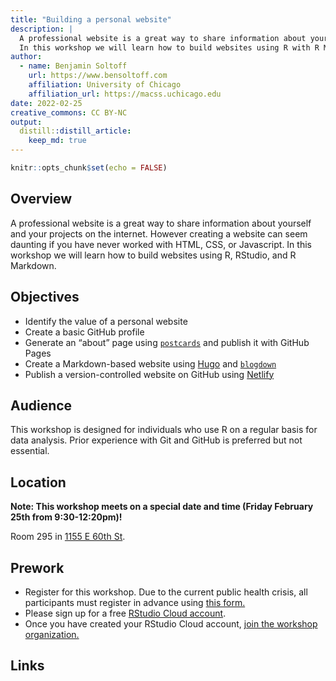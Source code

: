 ```yaml
---
title: "Building a personal website"
description: |
  A professional website is a great way to share information about yourself on the internet.
  In this workshop we will learn how to build websites using R with R Markdown.
author:
  - name: Benjamin Soltoff
    url: https://www.bensoltoff.com
    affiliation: University of Chicago
    affiliation_url: https://macss.uchicago.edu
date: 2022-02-25
creative_commons: CC BY-NC
output:
  distill::distill_article:
    keep_md: true
---
```


```r
knitr::opts_chunk$set(echo = FALSE)
```

## Overview

A professional website is a great way to share information about yourself and your projects on the internet. However creating a website can seem daunting if you have never worked with HTML, CSS, or Javascript. In this workshop we will learn how to build websites using R, RStudio, and R Markdown.

## Objectives

- Identify the value of a personal website
- Create a basic GitHub profile
- Generate an "about" page using [`postcards`](https://github.com/seankross/postcards) and publish it with GitHub Pages
- Create a Markdown-based website using [Hugo](https://gohugo.io/) and [`blogdown`](https://pkgs.rstudio.com/blogdown/)
- Publish a version-controlled website on GitHub using [Netlify](https://www.netlify.com/)

## Audience

This workshop is designed for individuals who use R on a regular basis for data analysis. Prior experience with Git and GitHub is preferred but not essential.

## Location

**Note: This workshop meets on a special date and time (Friday February 25th from 9:30-12:20pm)!**

Room 295 in [1155 E 60th St](https://goo.gl/maps/7n7wDsd9mjnfRBtR8).

## Prework

- Register for this workshop. Due to the current public health crisis, all participants must register in advance using [this form.](https://forms.gle/ZiScq3nNwpQutAbt8)
- Please sign up for a free [RStudio Cloud account](https://rstudio.cloud).
- Once you have created your RStudio Cloud account, [join the workshop organization.](https://rstudio.cloud/spaces/177434/join?access_code=cGV7c0V8%2Bpr0kFC5NkOX%2FgxNNhIm3PchWX1CjdBf)

## Links

